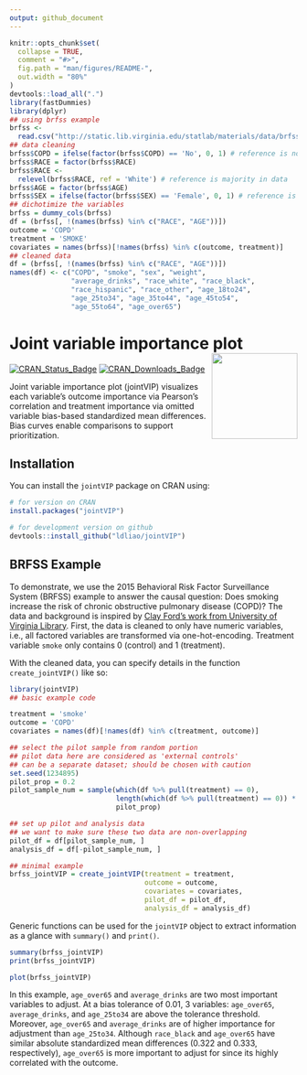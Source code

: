 ```yaml
---
output: github_document
---
```


<!-- README.md is generated from README.Rmd. Please edit that file -->

```r
knitr::opts_chunk$set(
  collapse = TRUE,
  comment = "#>",
  fig.path = "man/figures/README-",
  out.width = "80%"
)
devtools::load_all(".")
library(fastDummies)
library(dplyr)
## using brfss example
brfss <-
  read.csv("http://static.lib.virginia.edu/statlab/materials/data/brfss_2015_sample.csv")
## data cleaning
brfss$COPD = ifelse(factor(brfss$COPD) == 'No', 0, 1) # reference is no
brfss$RACE = factor(brfss$RACE)
brfss$RACE <-
  relevel(brfss$RACE, ref = 'White') # reference is majority in data
brfss$AGE = factor(brfss$AGE)
brfss$SEX = ifelse(factor(brfss$SEX) == 'Female', 0, 1) # reference is majority in data
## dichotimize the variables
brfss = dummy_cols(brfss)
df = (brfss[, !(names(brfss) %in% c("RACE", "AGE"))])
outcome = 'COPD'
treatment = 'SMOKE'
covariates = names(brfss)[!names(brfss) %in% c(outcome, treatment)]
## cleaned data
df = (brfss[, !(names(brfss) %in% c("RACE", "AGE"))])
names(df) <- c("COPD", "smoke", "sex", "weight",
               "average_drinks", "race_white", "race_black",
               "race_hispanic", "race_other", "age_18to24",
               "age_25to34", "age_35to44", "age_45to54",
               "age_55to64", "age_over65")
```

# Joint variable importance plot <img src="man/figures/jointVIP_logo.png" align="right" width="150"/>

<!-- badges: start -->
[![CRAN_Status_Badge](https://img.shields.io/cran/v/jointVIP?color=952100)](https://cran.r-project.org/package=jointVIP) [![CRAN_Downloads_Badge](https://cranlogs.r-pkg.org/badges/jointVIP?color=952100)](https://cran.r-project.org/package=jointVIP)
<!-- badges: end -->

Joint variable importance plot (jointVIP) visualizes each variable's outcome importance via Pearson's correlation and treatment importance via omitted variable bias-based standardized mean differences. Bias curves enable comparisons to support prioritization.

## Installation

You can install the `jointVIP` package on CRAN using:

``` r
# for version on CRAN
install.packages("jointVIP")

# for development version on github
devtools::install_github("ldliao/jointVIP")
```

## BRFSS Example

To demonstrate, we use the 2015 Behavioral Risk Factor Surveillance System (BRFSS) example to answer the causal question: Does smoking increase the risk of chronic obstructive pulmonary disease (COPD)? The data and background is inspired by [Clay Ford's work from University of Virginia Library](https://data.library.virginia.edu/getting-started-with-matching-methods/). First, the data is cleaned to only have numeric variables, i.e., all factored variables are transformed via one-hot-encoding. Treatment variable `smoke` only contains 0 (control) and 1 (treatment).

With the cleaned data, you can specify details in the function `create_jointVIP()` like so:

```r
library(jointVIP)
## basic example code

treatment = 'smoke'
outcome = 'COPD'
covariates = names(df)[!names(df) %in% c(treatment, outcome)]

## select the pilot sample from random portion
## pilot data here are considered as 'external controls'
## can be a separate dataset; should be chosen with caution
set.seed(1234895)
pilot_prop = 0.2
pilot_sample_num = sample(which(df %>% pull(treatment) == 0),
                          length(which(df %>% pull(treatment) == 0)) *
                          pilot_prop)

## set up pilot and analysis data
## we want to make sure these two data are non-overlapping
pilot_df = df[pilot_sample_num, ]
analysis_df = df[-pilot_sample_num, ]

## minimal example
brfss_jointVIP = create_jointVIP(treatment = treatment,
                                 outcome = outcome,
                                 covariates = covariates,
                                 pilot_df = pilot_df,
                                 analysis_df = analysis_df)
```

Generic functions can be used for the `jointVIP` object to extract information as a glance with `summary()` and `print()`. 

```r
summary(brfss_jointVIP)
print(brfss_jointVIP)
```


```r
plot(brfss_jointVIP)
```

In this example, `age_over65` and `average_drinks` are two most important variables to adjust. At a bias tolerance of 0.01, 3 variables: `age_over65`, `average_drinks`, and `age_25to34` are above the tolerance threshold. Moreover, `age_over65` and `average_drinks` are of higher importance for adjustment than `age_25to34`. Although `race_black` and `age_over65` have similar absolute standardized mean differences (0.322 and 0.333, respectively), `age_over65` is more important to adjust for since its highly correlated with the outcome.
